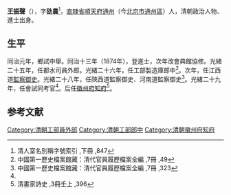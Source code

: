 {{Otheruses|other=名为王振声的其他人物|王兰生}}

'''王振聲'''（{{bd|1852年||？}}），字'''劭農'''<ref>清人室名別稱字號索引 ,下冊 ,847</ref>，[[直隸省|直隸省]][[順天府|順天府]][[通州|通州]]（今[[北京市|北京市]][[通州区_(北京市)|通州區]]）人，清朝政治人物、進士出身。

== 生平 ==
同治元年，鄉試中舉。同治十三年（1874年），登進士，次年改會典館協修。光緒二十五年，任都水司員外郎。光緒二十六年，任工部製造庫郎中<ref>中國第一歷史檔案館藏：清代官員履歷檔案全編 ,7冊 ,49</ref>。次年，任江西道[[監察御史|監察御史]]。光緒二十八年，任陝西道監察御史、河南道監察御史<ref name="#1">中國第一歷史檔案館藏：清代官員履歷檔案全編 ,7冊 ,323</ref>。光緒二十九年，任會試同考官<ref name="#1"/>。后任[[徽州府|徽州府]][[知府|知府]]<ref>清畫家詩史 ,3冊壬上 ,396</ref>。

==参考文献==
{{reflist}}

{{同治十三年甲戌科殿試金榜}}

{{Authority control}}

{{DEFAULTSORT:Wang王}}
[[Category:清朝工部員外郎|Category:清朝工部員外郎]]
[[Category:清朝工部郎中|Category:清朝工部郎中]]
[[Category:清朝徽州府知府|Category:清朝徽州府知府]]


{{清朝人物小作品}}